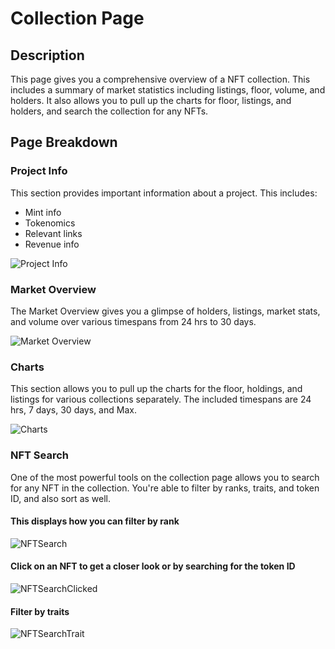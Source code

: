 
# Collection Page

## Description

This page gives you a comprehensive overview of a NFT collection. 
This includes a summary of market statistics including listings, floor, volume, and holders.
It also allows you to pull up the charts for floor, listings, and holders, and search the collection for any NFTs.

## Page Breakdown

### Project Info
This section provides important information about a project. This includes:
- Mint info
- Tokenomics
- Relevant links
- Revenue info

![Project Info](Images/ProjectInfo.png)

### Market Overview

The Market Overview gives you a glimpse of holders, listings, market stats, and
volume over various timespans from 24 hrs to 30 days.

![Market Overview](Images/BasicMarketOverview.png)

### Charts

This section allows you to pull up the charts for the floor, holdings, and listings for various
collections separately. The included timespans are 24 hrs, 7 days, 30 days, and Max.

![Charts](Images/Charts.png)

### NFT Search

One of the most powerful tools on the collection page allows you to search for any
NFT in the collection. You're able to filter by ranks, traits, and token ID, and also 
sort as well. 

#### This displays how you can filter by rank 
![NFTSearch](Images/NFTSearch.png)

#### Click on an NFT to get a closer look or by searching for the token ID
![NFTSearchClicked](Images/NFTSearchClicked.png)

#### Filter by traits
![NFTSearchTrait](Images/NFTSearchTrait.png)

